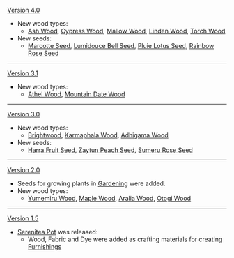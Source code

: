 {{Change History/Header}}
[[Version 4.0]]
* New wood types:
** [[Ash Wood]], [[Cypress Wood]], [[Mallow Wood]], [[Linden Wood]], [[Torch Wood]]
* New seeds:
** [[Marcotte Seed]], [[Lumidouce Bell Seed]], [[Pluie Lotus Seed]], [[Rainbow Rose Seed]]
----
[[Version 3.1]]
* New wood types:
** [[Athel Wood]], [[Mountain Date Wood]]
----
[[Version 3.0]]
* New wood types:
** [[Brightwood]], [[Karmaphala Wood]], [[Adhigama Wood]]
* New seeds:
** [[Harra Fruit Seed]], [[Zaytun Peach Seed]], [[Sumeru Rose Seed]]
----
[[Version 2.0]]
* Seeds for growing plants in [[Gardening]] were added.
* New wood types:
** [[Yumemiru Wood]], [[Maple Wood]], [[Aralia Wood]], [[Otogi Wood]]
----
[[Version 1.5]]
* [[Serenitea Pot]] was released:
** Wood, Fabric and Dye were added as crafting materials for creating [[Furnishings]]
